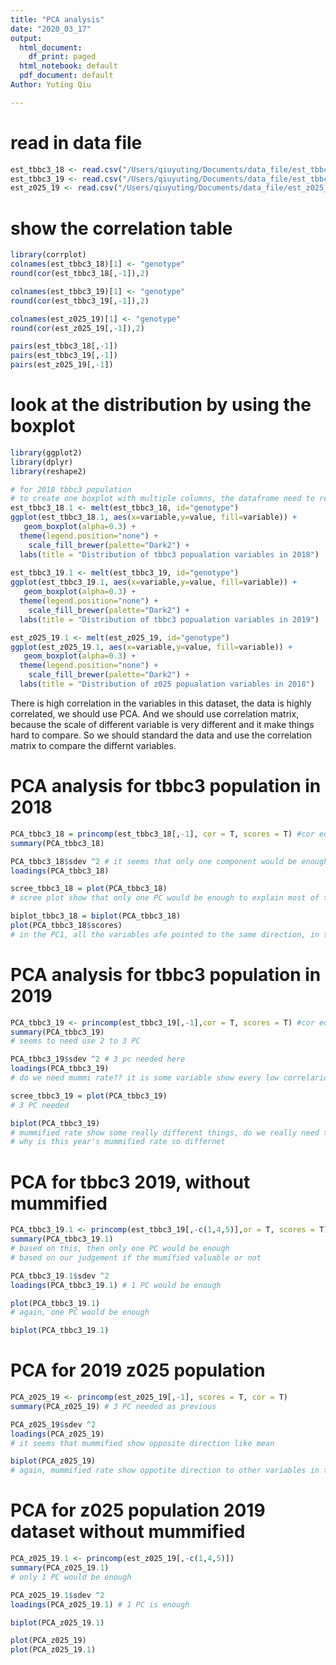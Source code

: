 ```yaml
---
title: "PCA analysis"
date: "2020_03_17"
output:
  html_document:
    df_print: paged
  html_notebook: default
  pdf_document: default
Author: Yuting Qiu

---
```


# read in data file
```r
est_tbbc3_18 <- read.csv("/Users/qiuyuting/Documents/data_file/est_tbbc3_18.csv", header = TRUE)
est_tbbc3_19 <- read.csv("/Users/qiuyuting/Documents/data_file/est_tbbc3_19.csv", header = TRUE)
est_z025_19 <- read.csv("/Users/qiuyuting/Documents/data_file/est_z025_19.csv", header = TRUE)
```

# show the correlation table
```r
library(corrplot)
colnames(est_tbbc3_18)[1] <- "genotype"
round(cor(est_tbbc3_18[,-1]),2)

colnames(est_tbbc3_19)[1] <- "genotype"
round(cor(est_tbbc3_19[,-1]),2)

colnames(est_z025_19)[1] <- "genotype"
round(cor(est_z025_19[,-1]),2)

pairs(est_tbbc3_18[,-1])
pairs(est_tbbc3_19[,-1])
pairs(est_z025_19[,-1])
```

# look at the distribution by using the boxplot
```r
library(ggplot2)
library(dplyr)
library(reshape2)

# for 2018 tbbc3 population 
# to create one boxplot with multiple columns, the datafrome need to reshaped into a long format
est_tbbc3_18.1 <- melt(est_tbbc3_18, id="genotype")
ggplot(est_tbbc3_18.1, aes(x=variable,y=value, fill=variable)) +
   geom_boxplot(alpha=0.3) +
  theme(legend.position="none") +
    scale_fill_brewer(palette="Dark2") + 
  labs(title = "Distribution of tbbc3 popualation variables in 2018")
  
est_tbbc3_19.1 <- melt(est_tbbc3_19, id="genotype")
ggplot(est_tbbc3_19.1, aes(x=variable,y=value, fill=variable)) +
   geom_boxplot(alpha=0.3) +
  theme(legend.position="none") +
    scale_fill_brewer(palette="Dark2") + 
  labs(title = "Distribution of tbbc3 popualation variables in 2019")

est_z025_19.1 <- melt(est_z025_19, id="genotype")
ggplot(est_z025_19.1, aes(x=variable,y=value, fill=variable)) +
   geom_boxplot(alpha=0.3) +
  theme(legend.position="none") +
    scale_fill_brewer(palette="Dark2") + 
  labs(title = "Distribution of z025 popualation variables in 2018")
```
There is high correlation in the variables in this dataset, the data is highly correlated, we should use PCA. And we should use correlation matrix, because the scale of different variable is very different and it make things hard to compare. So we should standard the data and use the correlation matrix to compare the differnt variables. 



# PCA analysis for tbbc3 population in 2018
```r
PCA_tbbc3_18 = princomp(est_tbbc3_18[,-1], cor = T, scores = T) #cor equals T means use the correlation matrix
summary(PCA_tbbc3_18)
```


```r
PCA_tbbc3_18$sdev ^2 # it seems that only one component would be enough
loadings(PCA_tbbc3_18)
```

```r
scree_tbbc3_18 = plot(PCA_tbbc3_18)
# scree plot show that only one PC would be enough to explain most of the variance in the dataset
```


```r
biplot_tbbc3_18 = biplot(PCA_tbbc3_18)
plot(PCA_tbbc3_18$scores)
# in the PC1, all the variables afe pointed to the same direction, in the PC2, however, mean and incidence rate is at the same direction, mummirate and new_mean1 is at the same direction. 
```


# PCA analysis for tbbc3 population in 2019
```r
PCA_tbbc3_19 <- princomp(est_tbbc3_19[,-1],cor = T, scores = T) #cor equals T means use the correlation matrix
summary(PCA_tbbc3_19)
# seems to need use 2 to 3 PC
```

```r
PCA_tbbc3_19$sdev ^2 # 3 pc needed here
loadings(PCA_tbbc3_19)
# do we need mummi rate?? it is some variable show every low correlarion 
```

```r
scree_tbbc3_19 = plot(PCA_tbbc3_19)
# 3 PC needed
```


```r
biplot(PCA_tbbc3_19)
# mummified rate show some really different things, do we really need them?
# why is this year's mummified rate so differnet
```

# PCA for tbbc3 2019, without mummified
```r
PCA_tbbc3_19.1 <- princomp(est_tbbc3_19[,-c(1,4,5)],or = T, scores = T) #cor equals T means use the correlation matrix
summary(PCA_tbbc3_19.1)
# based on this, then only one PC would be enough 
# based on our judgement if the mumified valuable or not
```

```r
PCA_tbbc3_19.1$sdev ^2
loadings(PCA_tbbc3_19.1) # 1 PC would be enough
```

```r
plot(PCA_tbbc3_19.1)
# again, one PC would be enough
```

```r
biplot(PCA_tbbc3_19.1)
```


# PCA for 2019 z025 population 
```r
PCA_z025_19 <- princomp(est_z025_19[,-1], scores = T, cor = T)
summary(PCA_z025_19) # 3 PC needed as previous
```


```r
PCA_z025_19$sdev ^2 
loadings(PCA_z025_19)
# it seems that mummified show opposite direction like mean
```

```r
biplot(PCA_z025_19)
# again, mummified rate show oppotite direction to other variables in the PC2
```


# PCA for z025 population 2019 dataset without mummified 
```r
PCA_z025_19.1 <- princomp(est_z025_19[,-c(1,4,5)])
summary(PCA_z025_19.1) 
# only 1 PC would be enough
```

```r
PCA_z025_19.1$sdev ^2
loadings(PCA_z025_19.1) # 1 PC is enough 
```

```r
biplot(PCA_z025_19.1)
```

```r
plot(PCA_z025_19)
plot(PCA_z025_19.1)
```


